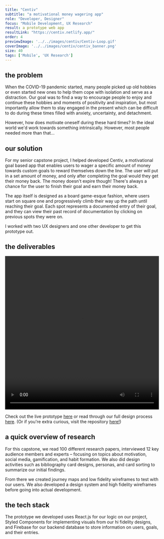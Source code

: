 ```yaml
---
title: "Centiv"
subtitle: "a motivational money wagering app"
role: "Developer, Designer"
focus: "Mobile Development, UX Research"
result: a prototype web app
resultLink: "https://centiv.netlify.app/"
order: 4
previewImage: '../../images/centiv/Centiv-Loop.gif'
coverImage: '../../images/centiv/centiv_banner.png'
size: 40
tags: ['Mobile', 'UX Research']
---
```



## the problem
When the COVID-19 pandemic started, many people picked up old hobbies or even started new ones to help them cope with isolation and serve as a distraction.
Our goal was to find a way to encourage people to enjoy and continue these hobbies and moments of positivity and inspiration, but most importantly allow them to stay engaged in the present which can be difficult to do during these times filled with anxiety, uncertainty, and detachment.

However, how does motivate oneself during these hard times? In the ideal world we'd work towards something intrinsically. However, most people needed more than that...

## our solution
For my senior capstone project, I helped developed Centiv, a motivational goal based app that enables users to wager a specific amount of money towards custom goals to reward themselves down the line. The user will put in a set amount of money, and only after completing the goal would they get their money back.
The money doesn't expire though! There's always a chance for the user to finish their goal and earn their money back.

The app itself is designed as a board game-esque fashion, where users start on square one and progressively climb their way up the path until reaching their goal. Each spot represents a documented entry of their goal, and they can view their past record of documentation by clicking on previous spots they were on.

I worked with two UX designers and one other developer to get this prototype out.

## the deliverables 

<video width="100%" height="500" controls>
  <source src="../../images/centiv/centiv.mp4" type="video/mp4"/>
</video>

Check out the live prototype [here](https://centiv.netlify.app/) or read through our full design process [here](https://uxfol.io/project/0359a92f/Centiv). 
(Or if you're extra curious, visit the repository [here!](https://github.com/wang-er/interaction-team-degree-capstone))

## a quick overview of research
For this capstone, we read 100 different research papers, interviewed 12 key audience members and experts – focusing on topics
about motivation, social media, gamification, and habit formation. We also did design activities such as bibliography card designs, personas, and card sorting to summarize our initial findings.

From there we created journey maps and low fidelity wireframes to test with our users. We also developed a design system and high fidelity wireframes before going into actual development.
<MultiImageContainer>
    <MultiImage src='../../images/centiv/centiv_components.png'/>
    <MultiImage src='../../images/centiv/centiv_typography.png'/>
</MultiImageContainer>

## the tech stack
The prototype we developed uses React.js for our logic on our project, Styled Components for implementing visuals from our hi fidelity designs, and Firebase for our backend database to store information on users, goals, and their entries.